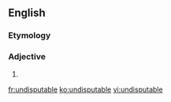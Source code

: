 ==English==

===Etymology===
{{prefix|un|disputable}}

===Adjective===
{{en-adj}}

# {{misspelling of|indisputable}}

[[fr:undisputable]]
[[ko:undisputable]]
[[vi:undisputable]]